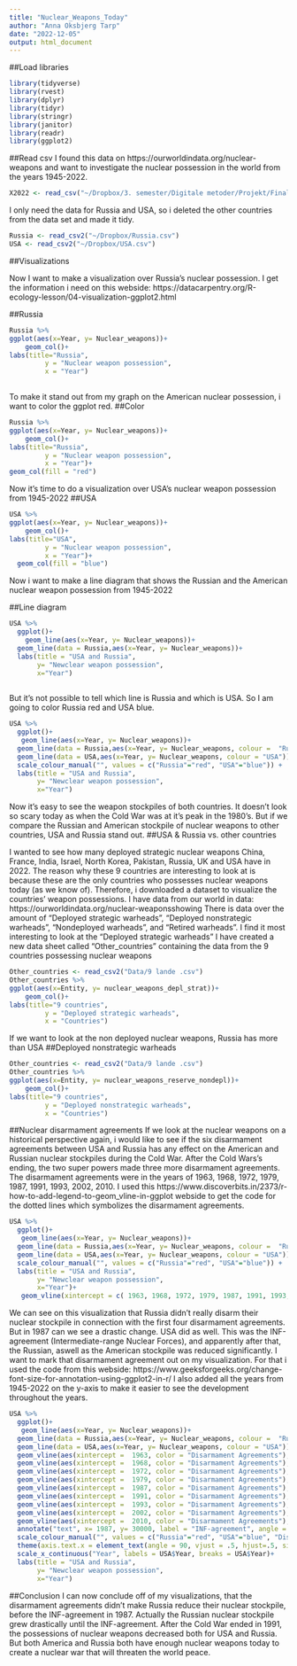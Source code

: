 ```yaml
---
title: "Nuclear_Weapons_Today"
author: "Anna Oksbjerg Tarp"
date: "2022-12-05"
output: html_document
---
```

##Load libraries
```r
library(tidyverse)
library(rvest)
library(dplyr)
library(tidyr)
library(stringr)
library(janitor)
library(readr)
library(ggplot2)
```

##Read csv 
I found this data on https://ourworldindata.org/nuclear-weapons and want to investigate the nuclear possession in the world from the years 1945-2022.

```r
X2022 <- read_csv("~/Dropbox/3. semester/Digitale metoder/Projekt/Final Project/2022.csv")
```

I only need the data for Russia and USA, so i deleted the other countries from the data set and made it tidy.
```r
Russia <- read_csv2("~/Dropbox/Russia.csv")
USA <- read_csv2("~/Dropbox/USA.csv")
```

##Visualizations 

Now I want to make a visualization over Russia's nuclear possession. I get the information i need on this webside:  https://datacarpentry.org/R-ecology-lesson/04-visualization-ggplot2.html 

##Russia
```r
Russia %>% 
ggplot(aes(x=Year, y= Nuclear_weapons))+ 
    geom_col()+
labs(title="Russia", 
         y = "Nuclear weapon possession", 
         x = "Year")
  
```
To make it stand out from my graph on the American nuclear possession, i want to color the ggplot red.
##Color
```r
Russia %>% 
ggplot(aes(x=Year, y= Nuclear_weapons))+ 
    geom_col()+
labs(title="Russia", 
         y = "Nuclear weapon possession", 
         x = "Year")+
geom_col(fill = "red")
```

Now it's time to do a visualization over USA's nuclear weapon possession from 1945-2022 
##USA

```r
USA %>% 
ggplot(aes(x=Year, y= Nuclear_weapons))+ 
    geom_col()+
labs(title="USA", 
         y = "Nuclear weapon possession", 
         x = "Year")+
  geom_col(fill = "blue")
```
Now i want to make a line diagram that shows the Russian and the American nuclear weapon possession from 1945-2022 

##Line diagram 

```r
USA %>% 
  ggplot()+
    geom_line(aes(x=Year, y= Nuclear_weapons))+
  geom_line(data = Russia,aes(x=Year, y= Nuclear_weapons))+
  labs(title = "USA and Russia",
       y= "Newclear weapon possession",
       x="Year")
  

```

But it's not possible to tell which line is Russia and which is USA. So I am going to color Russia red and USA blue. 

```r
USA %>% 
  ggplot()+
   geom_line(aes(x=Year, y= Nuclear_weapons))+
  geom_line(data = Russia,aes(x=Year, y= Nuclear_weapons, colour =  "Russia"))+
  geom_line(data = USA,aes(x=Year, y= Nuclear_weapons, colour = "USA"))+
  scale_colour_manual("", values = c("Russia"="red", "USA"="blue")) +
  labs(title = "USA and Russia",
       y= "Newclear weapon possession",
       x="Year")

```

Now it's easy to see the weapon stockpiles of both countries. It doesn't look so scary today as when the Cold War was at it's peak in the 1980's. But if we compare the Russian and American stockpile of nuclear weapons to other countries, USA and Russia stand out.
##USA & Russia vs. other countries

I wanted to see how many deployed strategic nuclear weapons China, France, India, Israel, North Korea, Pakistan, Russia, UK and USA have in 2022. The reason why these 9 countries are interesting to look at is because these are the only countries who possesses nuclear weapons today (as we know of). Therefore, i downloaded a dataset to visualize the countries' weapon possessions. 
I have data from our world in data: https://ourworldindata.org/nuclear-weaponsshowing There is data over the amount of "Deployed strategic warheads", "Deployed nonstrategic warheads", "Nondeployed warheads", and "Retired warheads". I find it most interesting to look at the "Deployed strategic warheads"
I have created a new data sheet called "Other_countries" containing the data from the 9 countries possessing nuclear weapons 


```r
Other_countries <- read_csv2("Data/9 lande .csv")
Other_countries %>% 
ggplot(aes(x=Entity, y= nuclear_weapons_depl_strat))+ 
    geom_col()+
labs(title="9 countries", 
         y = "Deployed strategic warheads", 
         x = "Countries")
```
If we want to look at the non deployed nuclear weapons, Russia has more than USA
##Deployed nonstrategic warheads
```r
Other_countries <- read_csv2("Data/9 lande .csv")
Other_countries %>% 
ggplot(aes(x=Entity, y= nuclear_weapons_reserve_nondepl))+ 
    geom_col()+
labs(title="9 countries", 
         y = "Deployed nonstrategic warheads", 
         x = "Countries")
```
##Nuclear disarmament agreements 
If we look at the nuclear weapons on a historical perspective again, i would like to see if the six disarmament agreements between USA and Russia has any effect on the American and Russian nuclear stockpiles during the Cold War. After the Cold Wars's ending, the two super powers made three more disarmament agreements. The disarmament agreements were in the years of 1963, 1968, 1972, 1979, 1987, 1991, 1993, 2002, 2010. I used this https://www.discoverbits.in/2373/r-how-to-add-legend-to-geom_vline-in-ggplot webside to get the code for the dotted lines which symbolizes the disarmament agreements. 

```r
USA %>% 
  ggplot()+
   geom_line(aes(x=Year, y= Nuclear_weapons))+
  geom_line(data = Russia,aes(x=Year, y= Nuclear_weapons, colour =  "Russia"))+
  geom_line(data = USA,aes(x=Year, y= Nuclear_weapons, colour = "USA"))+
  scale_colour_manual("", values = c("Russia"="red", "USA"="blue")) +
  labs(title = "USA and Russia",
       y= "Newclear weapon possession",
       x="Year")+
   geom_vline(xintercept = c( 1963, 1968, 1972, 1979, 1987, 1991, 1993, 2002, 2010), linetype = "dotted")

```
We can see on this visualization that Russia didn't really disarm their nuclear stockpile in connection with the first four disarmament agreements. But in 1987 can we see a drastic change. USA did as well. This was the  INF-agreement (Intermediate-range Nuclear Forces), and apparently after that, the Russian, aswell as the American stockpile was reduced significantly. I want to mark that disarmament agreement out on my visualization. For that i used the code from this webside: https://www.geeksforgeeks.org/change-font-size-for-annotation-using-ggplot2-in-r/  I also added all the years from 1945-2022 on the y-axis to make it easier to see the development throughout the years.  



```r
USA %>% 
  ggplot()+
   geom_line(aes(x=Year, y= Nuclear_weapons))+
  geom_line(data = Russia,aes(x=Year, y= Nuclear_weapons, colour =  "Russia"))+
  geom_line(data = USA,aes(x=Year, y= Nuclear_weapons, colour = "USA"))+
  geom_vline(aes(xintercept =  1963, color = "Disarmament Agreements"), linetype = "dashed") +
  geom_vline(aes(xintercept =  1968, color = "Disarmament Agreements"), linetype = "dashed") +
  geom_vline(aes(xintercept =  1972, color = "Disarmament Agreements"), linetype = "dashed") +
  geom_vline(aes(xintercept =  1979, color = "Disarmament Agreements"), linetype = "dashed") +
  geom_vline(aes(xintercept =  1987, color = "Disarmament Agreements"), linetype = "dashed") +
  geom_vline(aes(xintercept =  1991, color = "Disarmament Agreements"), linetype = "dashed") +
  geom_vline(aes(xintercept =  1993, color = "Disarmament Agreements"), linetype = "dashed") +
  geom_vline(aes(xintercept =  2002, color = "Disarmament Agreements"), linetype = "dashed") +
  geom_vline(aes(xintercept =  2010, color = "Disarmament Agreements"), linetype = "dashed") +
  annotate("text", x= 1987, y= 30000, label = "INF-agreement", angle = 90, size= 4) +
  scale_colour_manual("", values = c("Russia"="red", "USA"="blue", "Disarmament Agreements"="grey")) +
  theme(axis.text.x = element_text(angle = 90, vjust = .5, hjust=.5, size = 6)) +
  scale_x_continuous("Year", labels = USA$Year, breaks = USA$Year)+
  labs(title = "USA and Russia",
       y= "Newclear weapon possession",
       x="Year")
```
##Conclusion 
I can now conclude off of my visualizations, that the disarmament agreements didn't make Russia reduce their nuclear stockpile, before the INF-agreement in 1987. Actually the Russian nuclear stockpile grew drastically until the INF-agreement. After the Cold War ended in 1991, the possessions of nuclear weapons decreased both for USA and Russia. But both America and Russia both have enough nuclear weapons today to create a nuclear war that will threaten the world peace. 


